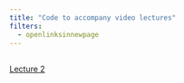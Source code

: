 ```yaml
---
title: "Code to accompany video lectures"
filters:
  - openlinksinnewpage
---
```


## 

[Lecture 2](code/video2.html)

